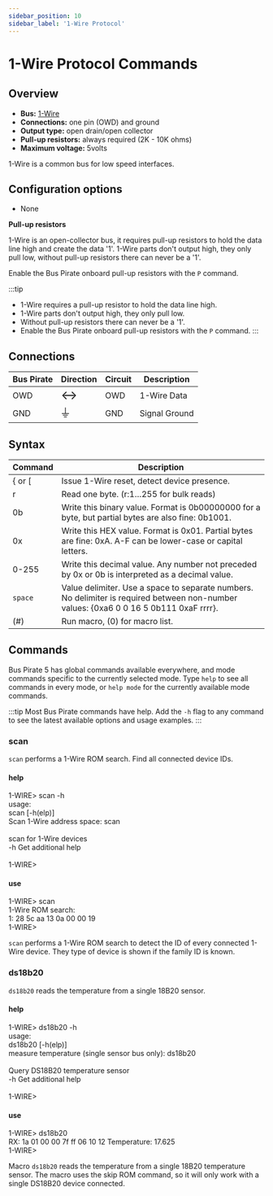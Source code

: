 ```yaml
---
sidebar_position: 10
sidebar_label: '1-Wire Protocol'
---
```


# 1-Wire Protocol Commands




<OldSiteWarning/>




## Overview

-   **Bus:** [1-Wire](https://en.wikipedia.org/wiki/1-Wire)
-   **Connections:** one pin (OWD) and ground
-   **Output type:** open drain/open collector
-   **Pull-up resistors:** always required (2K - 10K ohms)
-   **Maximum voltage:** 5volts

1-Wire is a common bus for low speed interfaces.

## Configuration options

- None

**Pull-up resistors**

1-Wire is an open-collector bus, it requires pull-up resistors to hold the
data line high and create the data '1'. 1-Wire parts don't
output high, they only pull low, without pull-up resistors there can
never be a '1'. 

Enable the Bus Pirate onboard pull-up resistors with the ```P``` command.

:::tip
- 1-Wire requires a pull-up resistor to hold the data line high.
- 1-Wire parts don't output high, they only pull low.
- Without pull-up resistors there can never be a '1'. 
- Enable the Bus Pirate onboard pull-up resistors with the ```P``` command.
:::

## Connections

| Bus Pirate | Direction                     | Circuit | Description   |
|------------|--------------------------|---------|---------------|
| OWD       | <font size="+2">↔</font> | OWD     | 1-Wire Data   |
| GND        | <font size="+2">⏚</font> | GND     | Signal Ground |

## Syntax

|Command|Description|
|-------|-----------|
| { or [ | Issue 1-Wire reset, detect device presence. |
| r       | Read one byte. (r:1…255 for bulk reads)|
| 0b      | Write this binary value. Format is 0b00000000 for a byte, but partial bytes are also fine: 0b1001.|
| 0x      | Write this HEX value. Format is 0x01. Partial bytes are fine: 0xA. A-F can be lower-case or capital letters. |
| 0-255   | Write this decimal value. Any number not preceded by 0x or 0b is interpreted as a decimal value. |
| ```space```| Value delimiter. Use a space to separate numbers. No delimiter is required between non-number values: {0xa6 0 0 16 5 0b111 0xaF rrrr}. |
| \(#\)   | Run macro, (0) for macro list. |


## Commands

Bus Pirate 5 has global commands available everywhere, and mode commands specific to the currently selected mode. Type ```help``` to see all commands in every mode, or ```help mode``` for the currently available mode commands.

:::tip
Most Bus Pirate commands have help. Add the ```-h``` flag to any command to see the latest available options and usage examples. 
:::

### scan

```scan``` performs a 1-Wire ROM search. Find all connected device IDs.

#### help

<BrowserWindow>
<span className="bp-prompt">1-WIRE></span> scan -h<br/>
usage:<br/>
<span className="bp-info">scan	[-h(elp)]</span><br/>
<span className="bp-info">Scan 1-Wire address space: scan</span><br/>
<br/>
<span className="bp-info">scan for 1-Wire devices</span><br/>
<span className="bp-prompt">-h</span>	<span className="bp-info">Get additional help</span><br/>
<br/>
<span className="bp-prompt">1-WIRE></span> <br/>
</BrowserWindow>

#### use
<BrowserWindow>
<span className="bp-prompt">1-WIRE></span> scan
<span className="bp-info"><br/>
1-Wire ROM search:<br/>
1: 28 5c aa 13 0a 00 00 19
</span><br/>
<span className="bp-prompt">1-WIRE></span><br/>
</BrowserWindow>

```scan``` performs a 1-Wire ROM search to detect the ID of every connected 1-Wire device. They type of device is shown if the family ID is known.

### ds18b20    

```ds18b20``` reads the temperature from a single 18B20 sensor.

#### help

<BrowserWindow>
<span className="bp-prompt">1-WIRE></span> ds18b20 -h<br/>
usage:<br/>
<span className="bp-info">ds18b20	[-h(elp)]</span><br/>
<span className="bp-info">measure temperature (single sensor bus only): ds18b20</span><br/>
<br/>
<span className="bp-info">Query DS18B20 temperature sensor</span><br/>
<span className="bp-prompt">-h</span>	<span className="bp-info">Get additional help</span><br/>
<br/>
<span className="bp-prompt">1-WIRE></span> <br/>
</BrowserWindow>

#### use

<BrowserWindow>
<span className="bp-prompt">1-WIRE></span> ds18b20
<span className="bp-info"><br/>
RX: 1a 01 00 00 7f ff 06 10 12
Temperature: 17.625
</span><br/>
<span className="bp-prompt">1-WIRE></span><br/>
</BrowserWindow>

Macro ```ds18b20``` reads the temperature from a single 18B20 temperature sensor. The macro uses the skip ROM command, so it will only work with a single DS18B20 device connected.
